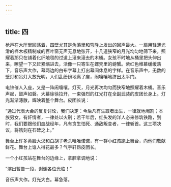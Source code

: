 ```yaml
---
---
---
```

title: 四
---




枪声在大厅里回荡着，四壁尤其是角落里和穹隆上发出的回声最大。一扇用轻薄光滑的桦木板精制成的百叶窗无声无息地张开，十几道狭窄的月光均匀地筛下来，照耀着那只在铺着化纤地毯的过道上滚来滚去的木桶。女孩不时地从桶里把头伸出来，瞭望一下又赶紧缩进去，活像一只寄生在螺壳里的螃蟹。紫红色帷幕缓缓落下，音乐声大作，幕两边的白布字幕上打出幕间休息的字样。在音乐声中，无数的壁灯和吊灯大放光明，人们乱纷纷地离了座，闹嚷嚷地挤出太平门。

电铃催人入座，又是一阵闹嚷嚷。灯灭，月光再次均匀而狭窄地照耀着木桶。音乐声起，鼓声如磬。大幕徐徐拉开，一束强烈的红光打在全副武装的皮团长身上。灯光渐渐漶散，辉映着整个舞台。皮团长说：

“通过代表大会的反复讨论，我们决定：今后凡有生蹼者出生，一律就地阉割；本族男女，有奸情者，一律处以火刑；若干年后，红头发的洋人必来修筑铁路，到时，我们要跟他们血战经年，凡有贪生怕死、通敌叛变者，一律斩首。这三项决议，将镌刻在石碑之上。”

舞台上许多黄脸大汉和白胡子老头唯唯诺诺，有一群小红孩跑上舞台，向他们敬献鲜花。舞台上谁人得花最多？气宇轩昂皮团长。

一个小红孩站在舞台的边缘上，拿腔拿调地说：

“演出暂告一段，谢谢各位光临！”

音乐声大作。灯光大白。幕急落。